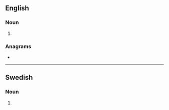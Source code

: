 {{also|Baryons}}
==English==

===Noun===
{{head|en|noun plural form}}

# {{plural of|baryon|lang=en}}

===Anagrams===
* {{anagrams|en|Brayons|Brayson|Raybons}}

----

==Swedish==

===Noun===
{{head|sv|noun form}}

# {{sv-noun-form-indef-gen|baryon}}